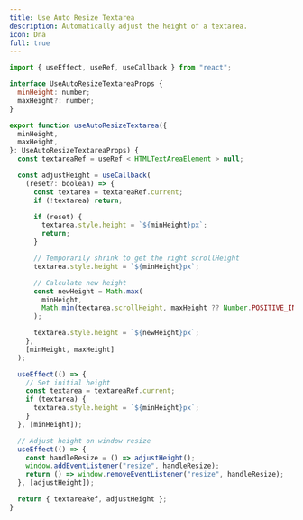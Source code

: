 ```yaml
---
title: Use Auto Resize Textarea
description: Automatically adjust the height of a textarea.
icon: Dna
full: true
---
```


```jsx
import { useEffect, useRef, useCallback } from "react";

interface UseAutoResizeTextareaProps {
  minHeight: number;
  maxHeight?: number;
}

export function useAutoResizeTextarea({
  minHeight,
  maxHeight,
}: UseAutoResizeTextareaProps) {
  const textareaRef = useRef < HTMLTextAreaElement > null;

  const adjustHeight = useCallback(
    (reset?: boolean) => {
      const textarea = textareaRef.current;
      if (!textarea) return;

      if (reset) {
        textarea.style.height = `${minHeight}px`;
        return;
      }

      // Temporarily shrink to get the right scrollHeight
      textarea.style.height = `${minHeight}px`;

      // Calculate new height
      const newHeight = Math.max(
        minHeight,
        Math.min(textarea.scrollHeight, maxHeight ?? Number.POSITIVE_INFINITY)
      );

      textarea.style.height = `${newHeight}px`;
    },
    [minHeight, maxHeight]
  );

  useEffect(() => {
    // Set initial height
    const textarea = textareaRef.current;
    if (textarea) {
      textarea.style.height = `${minHeight}px`;
    }
  }, [minHeight]);

  // Adjust height on window resize
  useEffect(() => {
    const handleResize = () => adjustHeight();
    window.addEventListener("resize", handleResize);
    return () => window.removeEventListener("resize", handleResize);
  }, [adjustHeight]);

  return { textareaRef, adjustHeight };
}
```
